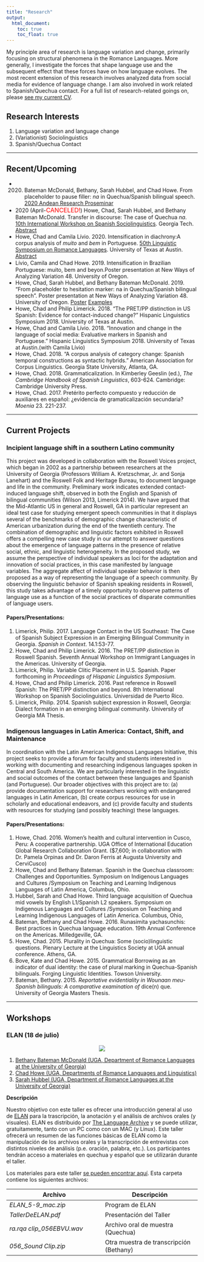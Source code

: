 ```yaml
---
title: "Research"
output: 
  html_document:
    toc: true
    toc_float: true
---
```


My principle area of research is language variation and change, primarily focusing on structural phenomena in the Romance Languages. More generally, I investigate the forces that shape language use and the subsequent effect that these forces have on how language evolves. The most recent extension of this research involves analyzed data from social media for evidence of language change. I am also involved in work related to Spanish/Quechua contact. For a full list of research-related goings on, please [see my current CV](https://drive.google.com/open?id=12AJlAyBTaXN46iEJOa2ko8zDzXhHKNwI).

## Research Interests
1.  Language variation and language change
2.  (Variationist) Sociolinguistics
3.  Spanish/Quechua Contact


----


## Recent/Upcoming
- 2020. Bateman McDonald, Bethany, Sarah Hubbel, and Chad Howe. From placeholder to pause filler: *na* in Quechua/Spanish bilingual speech. [2020 Andean Research Proseminar](https://thinkingandeanstudies.com/)
- 2020 (April-<font size="3" color="red">CANCELED!</font>) Howe, Chad, Sarah Hubbel, and Bethany Bateman McDonald. Transfer in discourse: The case of Quechua *na*. [10th International Workshop on Spanish Sociolinguistics](https://wss10.modlangs.gatech.edu/). Georgia Tech. [Abstract](https://drive.google.com/open?id=10MYJy8qPeAyFwEAuGn-P2qIMF9NR-7gu)
- Howe, Chad and Camila Lívio. 2020. Intensification in diachrony:A corpus analysis of *muito* and *bem* in Portuguese. [50th Linguistic Symposium on Romance Languages](http://sites.utexas.edu/lsrl50/2019/09/05/info-post/). University of Texas at Austin. [Abstract](https://drive.google.com/open?id=1jHdtj10c6dRzxZbuxXHE4e1XCxOvh9nK)
- Lívio, Camila and Chad Howe. 2019. Intensiﬁcation in Brazilian Portuguese: muito, bem and beyon.Poster presentation at New Ways of Analyzing Variation 48. University of Oregon.
- Howe, Chad, Sarah Hubbel, and Bethany Bateman McDonald. 2019. "From placeholder to hesitation marker: na in Quechua/Spanish bilingual speech". Poster presentation at New Ways of Analyzing Variation 48. University of Oregon. [Poster](https://drive.google.com/open?id=1dhE9oBcFdeLwC_QZfTeoKwfAy1I0g7GN) [Examples](https://drive.google.com/open?id=1kgGVrpn-CRjObB5n_UxhMMwimIkIDYu8)
- Howe, Chad and Philip Limerick. 2018. "The PRET/PP distinction in US Spanish: Evidence for contact-induced change?" Hispanic Linguistics Symposium 2018. University of Texas at Austin.
- Howe, Chad and Camila Lívio. 2018. "Innovation and change in the language of social media: Evaluative markers in Spanish and Portuguese." Hispanic Linguistics Symposium 2018. University of Texas at Austin.(with Camila Lívio)
- Howe, Chad. 2018. "A corpus analysis of category change: Spanish temporal constructions as syntactic hybrids." American Association for Corpus Linguistics. Georgia State University, Atlanta, GA.
- Howe, Chad. 2018. Grammaticalization. In Kimberley Geeslin (ed.), *The Cambridge Handbook of Spanish Linguistics*, 603-624. Cambridge: Cambridge University Press.
- Howe, Chad. 2017. Pretérito perfecto compuesto y reducción de auxiliares en español: ¿evidencia de gramaticalización secundaria? *Moenia* 23. 221-237.


----


## Current Projects

### Incipient language shift in a southern Latino community
This project was developed in collaboration with the Roswell Voices project, which began in 2002 as a partnership between researchers at the University of Georgia (Professors William A. Kretzschmar, Jr. and Sonja Lanehart) and the Roswell Folk and Heritage Bureau, to document language and life in the community. Preliminary work indicates extended contact-induced language shift, observed in both the English and Spanish of bilingual communities (Wilson 2013, Limerick 2014). We have argued that the Mid-Atlantic US in general and Roswell, GA in particular represent an ideal test case for studying emergent speech communities in that it displays several of the benchmarks of demographic change characteristic of American urbanization during the end of the twentieth century. The combination of demographic and linguistic factors exhibited in Roswell offers a compelling new case study in our attempt to answer questions about the emergence of language patterns in the presence of relative social, ethnic, and linguistic heterogeneity. In the proposed study, we assume the perspective of individual speakers as loci for the adaptation and innovation of social practices, in this case manifested by language variables. The aggregate affect of individual speaker behavior is then proposed as a way of representing the language of a speech community. By observing the linguistic behavior of Spanish speaking residents in Roswell, this study takes advantage of a timely opportunity to observe patterns of language use as a function of the social practices of disparate communities of language users.

#### Papers/Presentations:

1.  Limerick, Philip. 2017. Language Contact in the US Southeast: The Case of Spanish Subject Expression in an Emerging Bilingual Community in Georgia. *Spanish in Context*. 14.1:53-77.
2.  Howe, Chad and Philip Limerick. 2016. The PRET/PP distinction in Roswell Spanish. Seventh Annual Workshop on Immigrant Languages in the Americas. University of Georgia.
3.  Limerick, Philip. Variable Clitic Placement in U.S. Spanish. Paper forthcoming in *Proceedings of Hispanic Linguistics Symposium*.
4.  Howe, Chad and Philip Limerick. 2016. Past reference in Roswell Spanish: The PRET/PP distinction and beyond. 8th International Workshop on Spanish Sociolinguistics. Universidad de Puerto Rico.
5.  Limerick, Philip. 2014. Spanish subject expression in Roswell, Georgia: Dialect formation in an emerging bilingual community. University of Georgia MA Thesis.


### Indigenous languages in Latin America: Contact, Shift, and Maintenance
In coordination with the Latin American Indigenous Languages Initiative, this project seeks to provide a forum for faculty and students interested in working with documenting and researching indigenous languages spoken in Central and South America. We are particularly interested in the linguistic and social outcomes of the contact between these languages and Spanish (and Portuguese). Our broader objectives with this project are to: (a) provide documentation support for researchers working with endangered languages in Latin American, (b) create corpus resources for use in scholarly and educational endeavors, and (c) provide faculty and students with resources for studying (and possibly teaching) these languages.

#### Papers/Presentations:

1.  Howe, Chad. 2016. Women's health and cultural intervention in Cusco, Peru: A cooperative partnership. UGA Office of International Education Global Research Collaboration Grant. ($7,600; in collaboration with Dr. Pamela Orpinas and Dr. Daron Ferris at Augusta University and CerviCusco)
2.  Howe, Chad and Bethany Bateman. Spanish in the Quechua classroom: Challenges and Opportunities. Symposium on Indigenous Languages and Cultures /Symposium on Teaching and Learning Indigenous Languages of Latin America, Columbus, Ohio.
3.  Hubbel, Sarah and Chad Howe. Third language acquisition of Quechua mid vowels by English L1/Spanish L2 speakers. Symposium on Indigenous Languages and Cultures /Symposium on Teaching and Learning Indigenous Languages of Latin America. Columbus, Ohio,
4.  Bateman, Bethany and Chad Howe. 2016. Runasimita yachasunchis: Best practices in Quechua language education. 19th Annual Conference on the Americas. Milledgeville, GA.
5.  Howe, Chad. 2015. Plurality in Quechua: Some (socio)linguistic questions. Plenary Lecture at the Linguistics Society at UGA annual conference. Athens, GA.
6.  Bove, Kate and Chad Howe. 2015. Grammatical Borrowing as an indicator of dual identity: the case of plural marking in Quechua-Spanish bilinguals. Forging Linguistic Identities. Towson University.
7.  Bateman, Bethany. 2015. *Reportative evidentiality in Wounaan meu-Spanish bilinguals: A comparative examination of* dice(n) que. University of Georgia Masters Thesis.


----

## Workshops

### ELAN (18 de julio)

<center>

![](images/ELAN128.png)
</center>

1.  [Bethany Bateman McDonald (UGA, Department of Romance Languages at the University of Georgia)](https://www.rom.uga.edu/directory/people/bethany-bateman-mcdonald)
2.  [Chad Howe (UGA, Departments of Romance Languages and Linguistics)](https://chadhoweuga.github.io/chowe/index.html)
3.  [Sarah Hubbel (UGA, Department of Romance Languages at the University of Georgia)](https://www.rom.uga.edu/directory/people/sarah-bigger)

**Descripción**

Nuestro objetivo con este taller es ofrecer una introducción general al uso de [ELAN](https://archive.mpi.nl/tla/elan) para la trascripción, la anotación y el análisis de archivos orales (y visuales). ELAN es distribuido por [The Language Archive](https://archive.mpi.nl/tla/) y se puede utilizar, gratuitamente, tanto con un PC como con un MAC (y Linux). Este taller ofrecerá un resumen de las funciones básicas de ELAN como la manipulación de los archivos orales y la transcripción de entrevistas con distintos niveles de análisis (p.e. oración, palabra, etc.). Los participantes tendrán acceso a materiales en quechua y español que se utilizarán durante el taller. 

Los materiales para este taller [se pueden encontrar aquí](https://drive.google.com/file/d/1m4M8T6oROfO4rj78V7ccQJbpi8yqw2Rn/view?usp=sharing). Esta carpeta contiene los siguientes archivos:

| Archivo          | Descripción  |
| -------------    |-------------|
| *ELAN_5-9_mac.zip*  | Program de ELAN |
| *TallerDeELAN.pdf* | Presentación del Taller |
| *ra.rqa clip_056EBVU.wav*      | Archivo oral de muestra (Quechua)     |
| *056_Sound Clip.zip* | Otra muestra de transcripción (Bethany)|
